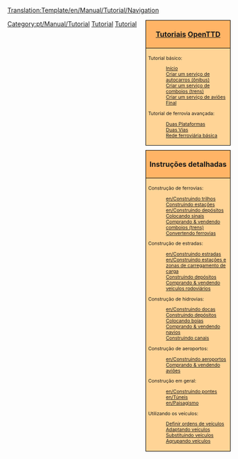 <noinclude>[[Translation:Template/en/Manual/Tutorial/Navigation]]</noinclude><noinclude>
</noinclude>
<div style="float:right; padding-left:12px; background:none;">
<div style="width:180px; border:1px solid #000000; background:#ffb466; padding:5px; -moz-border-radius-topleft:5px; -moz-border-radius-topright:5px; font-size: 12pt;">
<center><strong><font size="3">[[pt/Manual/Tutorial/Tutorial|Tutoriais]] [[pt/Manual/Main Page|OpenTTD]]</font></strong></center>
</div>
<div style="width:180px;  border:1px solid black; border-top-width: 0px; background:#ffd496; padding:5px; font-size: 8pt;">

Tutorial básico:
:[[pt/Manual/Tutorial/Tutorial|Início]]
:[[pt/Manual/Tutorial/Autocarros (Ônibus)|Criar um serviço de autocarros (ônibus)]]
:[[pt/Manual/Tutorial/Comboios (Trens)|Criar um serviço de comboios (trens)]]
:[[pt/Manual/Tutorial/Aviões|Criar um serviço de aviões]]
:[[pt/Manual/Tutorial/Fim|Final]]
Tutorial de ferrovia avançada:
:[[pt/Manual/Tutorial/Duas Plataformas|Duas Plataformas]]
:[[pt/Manual/Tutorial/Duas Vias|Duas Vias]]
:[[pt/Manual/Tutorial/Rede ferroviária básica|Rede ferroviária básica]]
</div>

<div style="width:180px; border:1px solid #000000; background:#ffb466; padding:5px; font-size: 12pt; margin-top: 10px;">
<center><strong><font size="3">Instruções detalhadas</font></strong></center>
</div>
<div style="width:180px;  border:1px solid black; border-top-width: 0px; background:#ffd496; padding:5px; -moz-border-radius-bottomleft:5px; -moz-border-radius-bottomright:8px; font-size: 8pt;">
<span style="font-weight:bold;">

Construção de ferrovias:
:[[en/Construindo trilhos]]
:[[en/Construindo estações ferroviárias|Construindo estações]]
:[[en/Construindo depósitos]]
:[[en/Construindo sinais|Colocando sinais]]
:[[en/Comprando comboios (trens)|Comprando &amp; vendendo comboios (trens)]]
:[[en/Converter trilhos|Convertendo ferrovias]]

Construção de estradas:
:[[en/Construindo estradas]]
:[[en/Construindo estações e zonas de carregamento de carga]]
:[[en/Construindo depósitos rodoviários|Construindo depósitos]]
:[[en/Comprando veículos rodoviários|Comprando &amp; vendendo veículos rodoviários]]

Construção de hidrovias:
:[[en/Construindo docas]]
:[[en/Construindo depósitos de navios|Construindo depósitos]]
:[[en/Construindo boias |Colocando boias]]
:[[en/Comprando navios|Comprando &amp; vendendo navios]]
:[[en/Construindo canais|Construindo canais]]

Construção de aeroportos:
:[[en/Construindo aeroportos]]
:[[en/Comprando aviões|Comprando &amp; vendendo aviões]]

Construção em geral:
:[[en/Construindo pontes]]
:[[en/Túneis]]
:[[en/Paisagismo]]

Utilizando os veículos:
:[[en/Ordens|Definir ordens de veículos]]
:[[en/Adaptando|Adaptando veículos]]
:[[en/Substituindo veículos|Substituindo veículos]]
:[[en/Grupos de veículos|Agrupando veículos]]

</span>
</div>
</div><includeonly>[[Category:pt/Manual/Tutorial]]</includeonly><noinclude>

[[Category:pt/Modelos|Tutorial]][[Category:pt/Navegação|Tutorial]]
</noinclude>